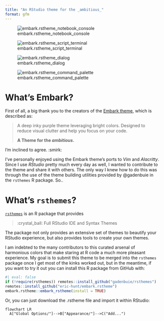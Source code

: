 ```yaml
---
title: "An RStudio theme for the _ambitious_"
format: gfm
---
```


![embark.rstheme_notebook_console](./images/screenshot_notebook_console.png)

![embark.rstheme_script_terminal](./images/screenshot_script_terminal.png)

![embark.rstheme_dialog](./images/screenshot_dialog.png)

![embark.rstheme_command_palette](./images/screenshot_command_palette.png)

# What's Embark?

First of all, a big thank you to the creators of the [Embark theme](https://embark-theme.github.io/), which is described as:

> A deep inky purple theme leveraging bright colors. Designed to reduce visual clutter and help you focus on your code.
>
> **A Theme for the *ambitious*.**

I'm inclined to agree. :smirk:

I've personally enjoyed using the Embark theme's ports to *Vim* and *Alacritty*. Since I use *RStudio* pretty much every day as well, I wanted to contribute to the theme and share it with others. The only way I knew how to do this was through the use of the theme building utilities provided by @gadenbuie in the `rsthemes` R package. So..

# What's `rsthemes`?

[`rsthemes`](https://github.com/gadenbuie/rsthemes) is an R package that provides

> :crystal_ball: Full RStudio IDE and Syntax Themes

The package not only provides an extensive set of themes to beautify your RStudio experience, but also provides tools to create your own themes.

I am indebted to the many contributors to this curated arsenal of harmonious colors that make staring at R code a much more pleasant experience. My goal is to submit this theme to be merged into the `rsthemes` package once I get most of the kinks worked out, but in the meantime, if you want to try it out you can install this R package from GitHub with:

```r
#| eval: false
if (!require(rsthemes)) remotes::install_github("gadenbuie/rsthemes")
remotes::install_github("eric-hunt/embark.rstheme")
embark.rstheme::embark_rstheme(install = TRUE)
```

Or, you can just download the .rstheme file and import it within RStudio:

```mermaid
flowchart LR
  A["Global Options/"]-->B["Appearance/"]-->C("Add...")
```
